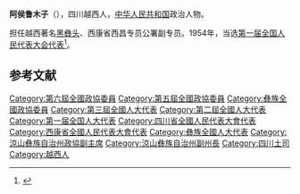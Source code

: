 '''阿侯鲁木子'''（{{bd|1901年||1984年||catIdx=A阿}}），四川越西人，[[中华人民共和国|中华人民共和国]]政治人物。

担任越西著名[[黑彝头|黑彝头]]、西康省西昌专员公署副专员。1954年，当选[[第一届全国人民代表大会代表名单|第一届全国人民代表大会代表]]<ref>{{cite book|author=全国人民代表大会常务委员会办公厅|title=中华人民共和国第一届全国人民代表大会代表名单|year=1955年|publisher=全国人民代表大会常务委员会办公厅|url=http://book.ucdrs.superlib.net/views/specific/2929/bookDetail.jsp?dxNumber=000005772167&d=546843D0AE2464CD1C95896344A85614&fenlei=04070402|access-date=2015-01-27|archive-date=2019-01-24|archive-url=https://web.archive.org/web/20190124105450/http://book.ucdrs.superlib.net/views/specific/2929/bookDetail.jsp?dxNumber=000005772167&d=546843D0AE2464CD1C95896344A85614&fenlei=04070402|dead-url=no}}</ref>。

== 参考文献 ==
{{Reflist}}

{{中华人民共和国官员小作品}}
{{DEFAULTSORT:A阿}}
[[Category:第六屆全國政協委員|Category:第六屆全國政協委員]]
[[Category:第五屆全國政協委員|Category:第五屆全國政協委員]]
[[Category:彝族全國政協委員|Category:彝族全國政協委員]]
[[Category:第三屆全國人大代表|Category:第三屆全國人大代表]]
[[Category:第二屆全國人大代表|Category:第二屆全國人大代表]]
[[Category:第一届全国人大代表|Category:第一届全国人大代表]]
[[Category:四川省全國人民代表大會代表|Category:四川省全國人民代表大會代表]]
[[Category:西康省全國人民代表大會代表|Category:西康省全國人民代表大會代表]]
[[Category:彝族全國人大代表|Category:彝族全國人大代表]]
[[Category:涼山彝族自治州政協副主席|Category:涼山彝族自治州政協副主席]]
[[Category:涼山彝族自治州副州長|Category:涼山彝族自治州副州長]]
[[Category:四川土司|Category:四川土司]]
[[Category:越西人|Category:越西人]]